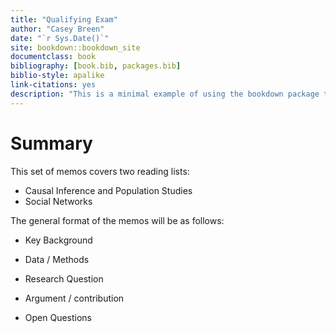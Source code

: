 ```yaml
--- 
title: "Qualifying Exam"
author: "Casey Breen"
date: "`r Sys.Date()`"
site: bookdown::bookdown_site
documentclass: book
bibliography: [book.bib, packages.bib]
biblio-style: apalike
link-citations: yes
description: "This is a minimal example of using the bookdown package to write a book. The output format for this example is bookdown::gitbook."
---
```


# Summary 

This set of memos covers two reading lists: 

- Causal Inference and Population Studies
- Social Networks

The general format of the memos will be as follows: 

- Key Background 

- Data / Methods 

- Research Question 

- Argument / contribution 

- Open Questions 
